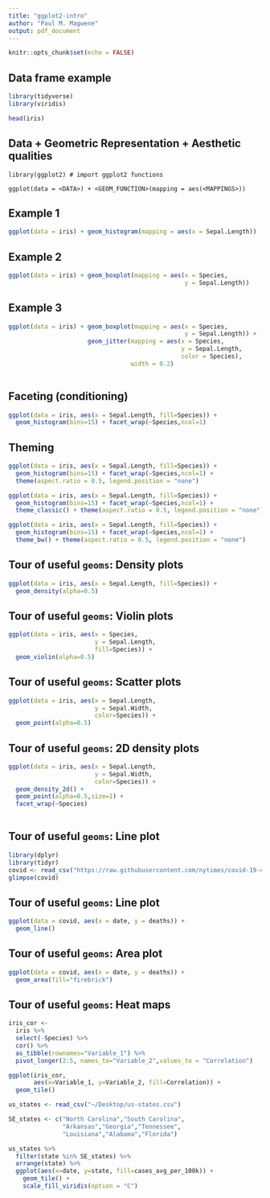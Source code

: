 ```yaml
---
title: "ggplot2-intro"
author: "Paul M. Magwene"
output: pdf_document
---
```


```r
knitr::opts_chunk$set(echo = FALSE)
```

## Data frame example

```r
library(tidyverse)
library(viridis)
```


```r
head(iris)
```

## Data + Geometric Representation + Aesthetic qualities

```
library(ggplot2) # import ggplot2 functions

ggplot(data = <DATA>) + <GEOM_FUNCTION>(mapping = aes(<MAPPINGS>))

```

## Example 1

```r
ggplot(data = iris) + geom_histogram(mapping = aes(x = Sepal.Length))
```

## Example 2

```r
ggplot(data = iris) + geom_boxplot(mapping = aes(x = Species,
                                                 y = Sepal.Length))
```


## Example 3

```r
ggplot(data = iris) + geom_boxplot(mapping = aes(x = Species,
                                                 y = Sepal.Length)) +
                      geom_jitter(mapping = aes(x = Species,
                                                y = Sepal.Length,
                                                color = Species),
                                  width = 0.2)
                                  
```


## Faceting (conditioning)

```r
ggplot(data = iris, aes(x = Sepal.Length, fill=Species)) + 
  geom_histogram(bins=15) + facet_wrap(~Species,ncol=1)
```

## Theming

```r
ggplot(data = iris, aes(x = Sepal.Length, fill=Species)) + 
  geom_histogram(bins=15) + facet_wrap(~Species,ncol=1) +
  theme(aspect.ratio = 0.5, legend.position = "none")
```

```r
ggplot(data = iris, aes(x = Sepal.Length, fill=Species)) + 
  geom_histogram(bins=15) + facet_wrap(~Species,ncol=1) +
  theme_classic() + theme(aspect.ratio = 0.5, legend.position = "none")
```

```r
ggplot(data = iris, aes(x = Sepal.Length, fill=Species)) + 
  geom_histogram(bins=15) + facet_wrap(~Species,ncol=1) +
  theme_bw() + theme(aspect.ratio = 0.5, legend.position = "none")
```

## Tour of useful `geoms`: Density plots

```r
ggplot(data = iris, aes(x = Sepal.Length, fill=Species)) + 
  geom_density(alpha=0.5)
```

## Tour of useful `geoms`: Violin plots

```r
ggplot(data = iris, aes(x = Species, 
                        y = Sepal.Length, 
                        fill=Species)) + 
  geom_violin(alpha=0.5)
```

## Tour of useful `geoms`: Scatter plots

```r
ggplot(data = iris, aes(x = Sepal.Length, 
                        y = Sepal.Width, 
                        color=Species)) + 
  geom_point(alpha=0.5)
```


## Tour of useful `geoms`: 2D density plots

```r
ggplot(data = iris, aes(x = Sepal.Length, 
                        y = Sepal.Width, 
                        color=Species)) + 
  geom_density_2d() + 
  geom_point(alpha=0.5,size=1) +
  facet_wrap(~Species)
  
```


## Tour of useful `geoms`: Line plot

```r
library(dplyr)
library(tidyr)
covid <- read_csv("https://raw.githubusercontent.com/nytimes/covid-19-data/master/rolling-averages/us.csv")
glimpse(covid)
```
## Tour of useful `geoms`: Line plot

```r
ggplot(data = covid, aes(x = date, y = deaths)) + 
  geom_line()
```

## Tour of useful `geoms`: Area plot

```r
ggplot(data = covid, aes(x = date, y = deaths)) + 
  geom_area(fill="firebrick")
```


## Tour of useful `geoms`: Heat maps

```r
iris_cor <-
  iris %>%
  select(-Species) %>%
  cor() %>%
  as_tibble(rownames="Variable_1") %>%
  pivot_longer(2:5, names_to="Variable_2",values_to = "Correlation") 

ggplot(iris_cor, 
       aes(x=Variable_1, y=Variable_2, fill=Correlation)) + 
  geom_tile()
```
```r
us_states <- read_csv("~/Desktop/us-states.csv")

SE_states <- c("North Carolina","South Carolina",
               "Arkansas","Georgia","Tennessee",
               "Louisiana","Alabama","Florida")

us_states %>%
  filter(state %in% SE_states) %>%
  arrange(state) %>%
  ggplot(aes(x=date, y=state, fill=cases_avg_per_100k)) + 
    geom_tile() +
    scale_fill_viridis(option = "C")
```

